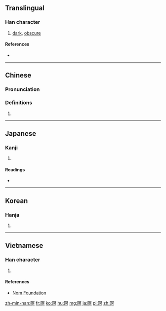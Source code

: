 ==Translingual==

===Han character===
{{Han char|rn=72|rad=日|as=10|sn=14|four=6708<sub>0</sub>|canj=日月日金 (ABAC)|ids=⿰[[日]][[冥]]}}

# [[dark]], [[obscure]]

====References====
* {{Han ref|kx=0498.370|dkj=14083|dj=0867.150|hdz=21531.050|uh=669D|ud=26269|bh=BA5C|bd=47708}}

----

==Chinese==
{{zh-forms}}

===Pronunciation===
{{zh-pron
|m=míng
|c=ming4,ming6
|mc=y
|oc=y
|ma=
|cat=a
}}

===Definitions===
# {{rfdef|lang=zh}}

----

==Japanese==

===Kanji===
{{ja-kanji|grade=|rs=日10}}

# {{defn|lang=ja|sort=日10}}

====Readings====
* {{ja-readings|on=[[めい]] (mei), [[べい]] (bei), [[みょう]] (myō)|kun=[[くらい]] (kurai)}}

----

==Korean==

===Hanja===
{{ko-hanja|hangeul=명|eumhun=|rv=myeong|mr=myŏng|y=myeng}}

# {{defn|lang=ko|sort=日10}}

----

==Vietnamese==

===Han character===
{{vi-readings|rs=日10| hanviet = minh}}

# {{defn|lang=vi|sort=日10}}

====References====
*[http://nomfoundation.org/common/nom_details.php?codepoint=669d Nom Foundation]

[[zh-min-nan:暝]]
[[fr:暝]]
[[ko:暝]]
[[hu:暝]]
[[mg:暝]]
[[ja:暝]]
[[pl:暝]]
[[zh:暝]]